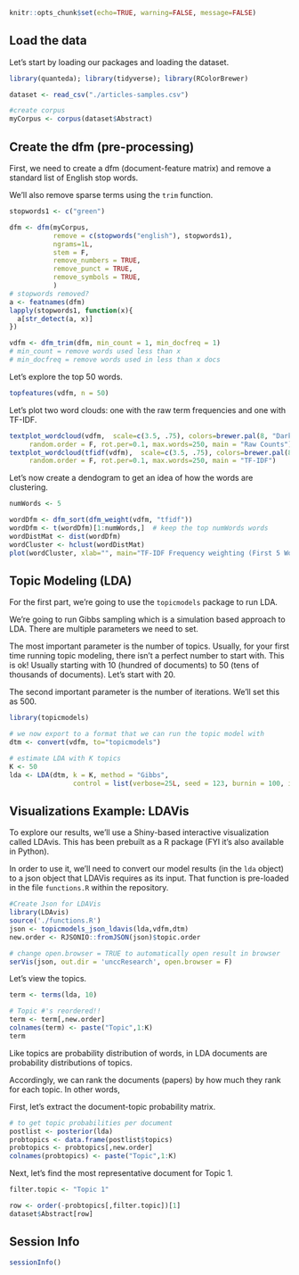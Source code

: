 ```r
knitr::opts_chunk$set(echo=TRUE, warning=FALSE, message=FALSE)
```

## Load the data

Let's start by loading our packages and loading the dataset.

```r
library(quanteda); library(tidyverse); library(RColorBrewer)

dataset <- read_csv("./articles-samples.csv")

#create corpus
myCorpus <- corpus(dataset$Abstract)
```

## Create the dfm (pre-processing)

First, we need to create a dfm (document-feature matrix) and remove a standard list of English stop words. 

We'll also remove sparse terms using the `trim` function.

```r
stopwords1 <- c("green")

dfm <- dfm(myCorpus,
           remove = c(stopwords("english"), stopwords1),
           ngrams=1L,
           stem = F,
           remove_numbers = TRUE, 
           remove_punct = TRUE,
           remove_symbols = TRUE,
           )
# stopwords removed?
a <- featnames(dfm)
lapply(stopwords1, function(x){
  a[str_detect(a, x)]
})

vdfm <- dfm_trim(dfm, min_count = 1, min_docfreq = 1)
# min_count = remove words used less than x
# min_docfreq = remove words used in less than x docs
```

Let's explore the top 50 words.




```r
topfeatures(vdfm, n = 50)
```

Let's plot two word clouds: one with the raw term frequencies and one with TF-IDF.

```r
textplot_wordcloud(vdfm,  scale=c(3.5, .75), colors=brewer.pal(8, "Dark2"), 
     random.order = F, rot.per=0.1, max.words=250, main = "Raw Counts")
textplot_wordcloud(tfidf(vdfm),  scale=c(3.5, .75), colors=brewer.pal(8, "Dark2"), 
     random.order = F, rot.per=0.1, max.words=250, main = "TF-IDF")
```

Let's now create a dendogram to get an idea of how the words are clustering.

```r
numWords <- 5

wordDfm <- dfm_sort(dfm_weight(vdfm, "tfidf"))
wordDfm <- t(wordDfm)[1:numWords,]  # keep the top numWords words
wordDistMat <- dist(wordDfm)
wordCluster <- hclust(wordDistMat)
plot(wordCluster, xlab="", main="TF-IDF Frequency weighting (First 5 Words)")
```

## Topic Modeling (LDA)

For the first part, we're going to use the `topicmodels` package to run LDA.

We're going to run Gibbs sampling which is a simulation based approach to LDA. There are multiple parameters we need to set.

The most important parameter is the number of topics. Usually, for your first time running topic modeling, there isn't a perfect number to start with. This is ok! Usually starting with 10 (hundred of documents) to 50 (tens of thousands of documents). Let's start with 20.

The second important parameter is the number of iterations. We'll set this as 500.

```r
library(topicmodels)

# we now export to a format that we can run the topic model with
dtm <- convert(vdfm, to="topicmodels")

# estimate LDA with K topics
K <- 50
lda <- LDA(dtm, k = K, method = "Gibbs", 
                control = list(verbose=25L, seed = 123, burnin = 100, iter = 500))
```

## Visualizations Example: LDAVis

To explore our results, we'll use a Shiny-based interactive visualization called LDAvis. This has been prebuilt as a R package (FYI it's also available in Python). 

In order to use it, we'll need to convert our model results (in the `lda` object) to a json object that LDAVis requires as its input. That function is pre-loaded in the file `functions.R` within the repository. 

```r
#Create Json for LDAVis
library(LDAvis)
source('./functions.R')
json <- topicmodels_json_ldavis(lda,vdfm,dtm)
new.order <- RJSONIO::fromJSON(json)$topic.order

# change open.browser = TRUE to automatically open result in browser
serVis(json, out.dir = 'unccResearch', open.browser = F)
```

Let's view the topics.

```r
term <- terms(lda, 10)

# Topic #'s reordered!!
term <- term[,new.order]
colnames(term) <- paste("Topic",1:K)
term
```

Like topics are probability distribution of words, in LDA documents are probability distributions of topics.  

Accordingly, we can rank the documents (papers) by how much they rank for each topic. In other words, 

First, let's extract the document-topic probability matrix.

```r
# to get topic probabilities per document
postlist <- posterior(lda)
probtopics <- data.frame(postlist$topics)
probtopics <- probtopics[,new.order]
colnames(probtopics) <- paste("Topic",1:K)
```

Next, let's find the most representative document for Topic 1.

```r
filter.topic <- "Topic 1"

row <- order(-probtopics[,filter.topic])[1]
dataset$Abstract[row]
```

## Session Info

```r
sessionInfo()
```